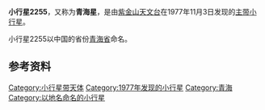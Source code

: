 {{Infobox Planet  
| name = 2255 Qinghai
| image = 
| caption = 
| discovery=yes | physical_characteristics = yes | bgcolour=#FFFFC0
| discovery_ref = 
| discoverer = [[紫金山天文台|紫金山天文台]]
| discovery_site = [[南京|南京]]
| discovered =  1977年11月3日
| mp_name = 2255
| alt_names = 1977 VK1
| named_after = [[青海省|青海省]]
| mp_category=[[小行星带|主带]]
| orbit_ref = <ref>[http://ssd.jpl.nasa.gov/sbdb.cgi?sstr=2255+Qinghai 2255 Qinghai (1977 VK1)]</ref>
| epoch = 2011年8月27日
| semimajor=
| perihelion=2.6198197[[天文单位|AU]]
| aphelion= 3.0968824AU
| eccentricity =0.1540461
| period = 1990.6068791[[日|地球日]] 
| inclination=14.19918[[角度|°]]
| asc_node=41.14404°
| arg_peri=346.67292°
| mean_anomaly=73.32831°
| avg_speed=
 | dimensions=
 | mass=
 | density=
 | surface_grav=
 | escape_velocity=
 | rotation=
 | spectral_type=
 | magnitude=11.30
 | abs_magnitude=
 | albedo= 0.1018
 | single_temperature=
}}
'''小行星2255'''，又称为'''青海星'''，是由[[紫金山天文台|紫金山天文台]]在1977年11月3日发现的[[小行星带|主带]][[小行星|小行星]]。

小行星2255以中国的省份[[青海省|青海省]]命名。

== 参考资料 ==
{{Reflist}}

{{Minor Planet Number|(2254)[[小行星2254|小行星2254]]|(2256)[[小行星2256|小行星2256]]}}

[[Category:小行星带天体|Category:小行星带天体]]
[[Category:1977年发现的小行星|Category:1977年发现的小行星]]
[[Category:青海|Category:青海]]
[[Category:以地名命名的小行星|Category:以地名命名的小行星]]